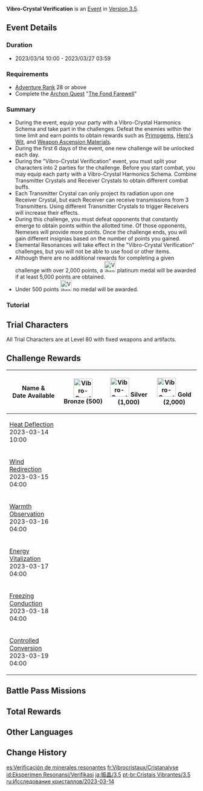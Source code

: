 {{Event Tabs
|rootpage = Vibro-Crystal/2023-03-14
|subpage1 = Characters
|subpage2 = Harmonics Research Facility
|gallery  = false
}}
{{Event
|name              = Vibro-Crystal Verification
|image             = Vibro-Crystal Verification.png
|type              = In-Game
|group             = Trial
|time_known        = yes
|time_start        = 2023-03-14 10:00:00
|time_end          = 2023-03-27 03:59:59
|link              = https://www.hoyolab.com/article_pre/10212
|link2             = 
}}
{{Description|An engineer from [[Fontaine]] has arrived at the outskirts of [[The Chasm]] to study harmonic motion between gems known as Vibro-Crystals in an effort to clear the name of his colleague, who had accused of faking his data. Connect Transmitter and Receiver Crystals and attempt to produce various effects that will allow you to defeat your foes with ease.}}
'''Vibro-Crystal Verification''' is an [[Event]] in [[Version 3.5]].

==Event Details==
===Duration===
* 2023/03/14 10:00 - 2023/03/27 03:59

===Requirements===
* [[Adventure Rank]] 28 or above
* Complete the [[Archon Quest]] "[[The Fond Farewell]]"<!-- The event announcement states the quest is "Rite of Parting", however the in-game notice states it is "The Fond Farewell" -->

===Summary===
* During the event, equip your party with a Vibro-Crystal Harmonics Schema and take part in the challenges. Defeat the enemies within the time limit and earn points to obtain rewards such as [[Primogem]]s, [[Hero's Wit]], and [[Weapon Ascension Material]]s.
* During the first 6 days of the event, one new challenge will be unlocked each day.
* During the "Vibro-Crystal Verification" event, you must split your characters into 2 parties for the challenge. Before you start combat, you may equip each party with a Vibro-Crystal Harmonics Schema. Combine Transmitter Crystals and Receiver Crystals to obtain different combat buffs.
* Each Transmitter Crystal can only project its radiation upon one Receiver Crystal, but each Receiver can receive transmissions from 3 Transmitters. Using different Transmitter Crystals to trigger Receivers will increase their effects.
* During this challenge, you must defeat opponents that constantly emerge to obtain points within the allotted time. Of those opponents, Nemeses will provide more points. Once the challenge ends, you will gain different insignias based on the number of points you gained.
* Elemental Resonances will take effect in the "Vibro-Crystal Verification" challenges, but you will not be able to use food or other items.
* Although there are no additional rewards for completing a given challenge with over 2,000 points, a [[File:Vibro-Crystal Research Medal 4.png|30px]] platinum medal will be awarded if at least 5,000 points are obtained.
* Under 500 points [[File:Vibro-Crystal Research Medal 0.png|30px]] no medal will be awarded.

===Tutorial===
{{Tutorial
|image1 = Tutorial Vibro-Crystal Verification 1.png
|text1  = During the "Vibro-Crystal Verification" event, you must split your characters into {{Color|help|2 parties}} for the challenge. Before you start combat, you may equip each party with a Vibro-Crystal Harmonics Schema. Combine {{Color|help|Transmitter Crystals and Receiver Crystals to obtain different combat buffs.}}
|image2 = Tutorial Vibro-Crystal Verification 2.png
|text2  = {{Color|help|Each Transmitter Crystal can only project its radiation upon one Receiver Crystal, but each Receiver can receive transmissions from 3 Transmitters.}} Using different Transmitter Crystals to trigger Receivers will increase their effects. Check the Vibro-Crystal Harmonics description to see the extent to which these buffs may extend.
|image3 = Tutorial Vibro-Crystal Verification 3.png
|text3  = As the challenge proceeds, {{Color|help|successfully triggering the harmonic response between Transmitter and Receiver Crystals}} will accrue Harmonic Points. When these points reach a certain amount, the Harmonic Strength will increase, granting characters combat buffs: {{Color|help|all party members' CRIT DMG will be increased}}. However, if you do not trigger a harmonic response within a certain time period, the Harmonic Strength you have gained will fade..."
|image4 = Tutorial Vibro-Crystal Verification 4.png
|text4  = During this challenge, you must {{Color|help|defeat opponents that constantly emerge to obtain points within the allotted time}}. Of those opponents, Nemeses will provide more points. Once the challenge ends, you will gain different insignias based on the number of points you gained.
}}

==Trial Characters==
{{Main|Vibro-Crystal/2023-03-14/Characters}}
All Trial Characters are at Level 80 with fixed weapons and artifacts.

==Challenge Rewards==
{{main|Vibro-Crystal/2023-03-14/Harmonics Research Facility}}
{|class="article-table"
!Name &<br>Date Available
![[File:Vibro-Crystal Research Medal 1.png|50px]] Bronze (500)
![[File:Vibro-Crystal Research Medal 2.png|50px]] Silver (1,000)
![[File:Vibro-Crystal Research Medal 3.png|50px]] Gold (2,000)
|-
|[[Vibro-Crystal/2023-03-14/Harmonics Research Facility#Heat Deflection|Heat Deflection]]<br>2023-03-14 10:00
|{{Card|Primogem|70}}{{Card|Mora|20,000}}{{Card|Lustrous Stone from Guyun|2}}
|{{Card|Mora|20,000}}{{Card|Hero's Wit|2}}{{Card|Luminous Sands from Guyun|5}}
|{{Card|Mora|20,000}}{{Card|Mystic Enhancement Ore|3}}
|-
|[[Vibro-Crystal/2023-03-14/Harmonics Research Facility#Wind Redirection|Wind Redirection]]<br>2023-03-15 04:00
|{{Card|Primogem|70}}{{Card|Mora|20,000}}{{Card|Mist Veiled Mercury Elixir|2}}
|{{Card|Mora|20,000}}{{Card|Hero's Wit|2}}{{Card|Mist Veiled Lead Elixir|5}}
|{{Card|Mora|20,000}}{{Card|Mystic Enhancement Ore|3}}
|-
|[[Vibro-Crystal/2023-03-14/Harmonics Research Facility#Warmth Observation|Warmth Observation]]<br>2023-03-16 04:00
|{{Card|Primogem|70}}{{Card|Mora|20,000}}{{Card|Piece of Aerosiderite|2}}
|{{Card|Mora|20,000}}{{Card|Hero's Wit|2}}{{Card|Grain of Aerosiderite|5}}
|{{Card|Mora|20,000}}{{Card|Mystic Enhancement Ore|3}}
|-
|[[Vibro-Crystal/2023-03-14/Harmonics Research Facility#Energy Vitalization|Energy Vitalization]]<br>2023-03-17 04:00
|{{Card|Primogem|70}}{{Card|Mora|20,000}}{{Card|Lustrous Stone from Guyun|2}}
|{{Card|Mora|20,000}}{{Card|Hero's Wit|2}}{{Card|Luminous Sands from Guyun|5}}
|{{Card|Mora|20,000}}{{Card|Mystic Enhancement Ore|3}}
|-
|[[Vibro-Crystal/2023-03-14/Harmonics Research Facility#Freezing Conduction|Freezing Conduction]]<br>2023-03-18 04:00
|{{Card|Primogem|70}}{{Card|Mora|20,000}}{{Card|Mist Veiled Mercury Elixir|2}}
|{{Card|Mora|20,000}}{{Card|Hero's Wit|2}}{{Card|Mist Veiled Lead Elixir|5}}
|{{Card|Mora|20,000}}{{Card|Mystic Enhancement Ore|3}}
|-
|[[Vibro-Crystal/2023-03-14/Harmonics Research Facility#Controlled Conversion|Controlled Conversion]]<br>2023-03-19 04:00
|{{Card|Primogem|70}}{{Card|Mora|20,000}}{{Card|Piece of Aerosiderite|2}}
|{{Card|Mora|20,000}}{{Card|Hero's Wit|2}}{{Card|Grain of Aerosiderite|5}}
|{{Card|Mora|20,000}}{{Card|Mystic Enhancement Ore|3}}
|}

==Battle Pass Missions==
{{Battle Pass Missions
|name     = Artful Intent
|mission1 = {{Color|[Event]}} Obtain a total of 6,000 points during the "Vibro-Crystal Verification" event
|exp1     = 1,500
}}

==Total Rewards==
{{Event Rewards
|Primogem                   = 420
|Mora                       = 370,000
|Hero's Wit                 = 12
|Adventurer's Experience    = 4
|Mystic Enhancement Ore     = 18
|Grain of Aerosiderite      = 10
|Piece of Aerosiderite      = 4
|Mist Veiled Lead Elixir    = 10
|Mist Veiled Mercury Elixir = 4
|Luminous Sands from Guyun  = 10
|Lustrous Stone from Guyun  = 4
|sort                       = Primogem,Mora,Hero's Wit,Adventurer's Experience,Mystic Enhancement Ore,Piece of Aerosiderite,Mist Veiled Mercury Elixir,Lustrous Stone from Guyun,Grain of Aerosiderite,Mist Veiled Lead Elixir,Luminous Sands from Guyun
}}

==Other Languages==
{{Other Languages
|en      = Vibro-Crystal Verification
|zhs     = 振晶的复核实验
|zhs_rm  = Zhènjīng de Fùhé Shíyàn
|zht     = 振晶的複核實驗
|zht_rm  = Zhènjīng de Fùhé Shíyàn
|zh_tl   = Vibration Crystal Verification Experiment
|ja      = 振晶の照合実験
|ja_rm   = Shinshou no Shougou Jikken{{Assumed}}
|ja_tl   = Vibration Crystal Verification Experiment
|ko      = 진동 수정 연구 검증 실험
|ko_tl   = Vibration Crystal Research Verification Experiment
|es      = Verificación de minerales resonantes
|es_tl   = Resonant Minerals Verification
|fr      = Cristanalyse
|fr_tl   = Crystanalysis
|ru      = Повторное исследование кристаллов
|ru_tl   = Crystal Re-Research
|th      = การพิสูจน์วิจัยผลึก
|th_rm   = Karn Phisut Wichai Phaluek
|th_tl   = Crystal Research
|vi      = Thẩm Định Pha Lê
|vi_tl   = 
|de      = Kristallkontrollexperiment
|de_tl   = Crystal Control Experiment
|id      = Verifikasi Eksperimen Resonansi
|id_tl   = Resonance Experiment Verification
|pt      = Experimento de Reavaliação de Cristais Vibrantes
|pt_tl   = 
|tr      = Kristal Doğrulaması
|tr_tl   = Crystal Verification
|it      = Verifica dei Vibrocristalli
|it_tl   = Verification of the Vibrocrystals
}}

==Change History==
{{Change History|3.5}}

[[es:Verificación de minerales resonantes]]
[[fr:Vibrocristaux/Cristanalyse]]
[[id:Eksperimen Resonansi/Verifikasi]]
[[ja:振晶/3.5]]
[[pt-br:Cristais Vibrantes/3.5]]
[[ru:Исследование кристаллов/2023-03-14]]
